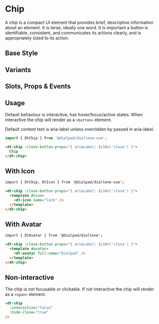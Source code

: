 

<Meta of={ChipStories}/>

# Chip

<Subtitle>
  A chip is a compact UI element that provides brief, descriptive information about an element.
  It is terse, ideally one word.
  It is important a button is identifiable, consistent, and communicates its actions clearly,
  and is appropriately sized to its action.
</Subtitle>

## Base Style

<Canvas>
  <Story of={ChipStories.Default} />
</Canvas>

## Variants

<Canvas>
  <Story of={ChipStories.Variants} />
</Canvas>

## Slots, Props & Events

<Controls />

## Usage

Default behaviour is interactive, has hover/focus/active states. When interactive the chip will render as a `<button>`
element.

Default content text is aria-label unless overridden by passed in aria-label.

```js
import { DtChip } from '@dialpad/dialtone-vue';
```

```html
<dt-chip :close-button-props="{ ariaLabel: $i18n('close') }">
  Chip
</dt-chip>
```

## With Icon

```html
import { DtChip, DtIcon } from '@dialpad/dialtone-vue';

<dt-chip :close-button-props="{ ariaLabel: $i18n('close') }">
  <template #icon>
    <dt-icon name="lock" />
  </template>
</dt-chip>
```

## With Avatar

```html
import { DtAvatar } from '@dialpad/dialtone';

<dt-chip :close-button-props="{ ariaLabel: $i18n('close') }">
  <template #avatar>
    <dt-avatar full-name="Dialpad" />
  </template>
</dt-chip>
```

## Non-interactive

The chip is not focusable or clickable. If not interactive the chip will render as a `<span>` element.

```html
<dt-chip
  :interactive="false"
  :hide-close="true"
/>
```
